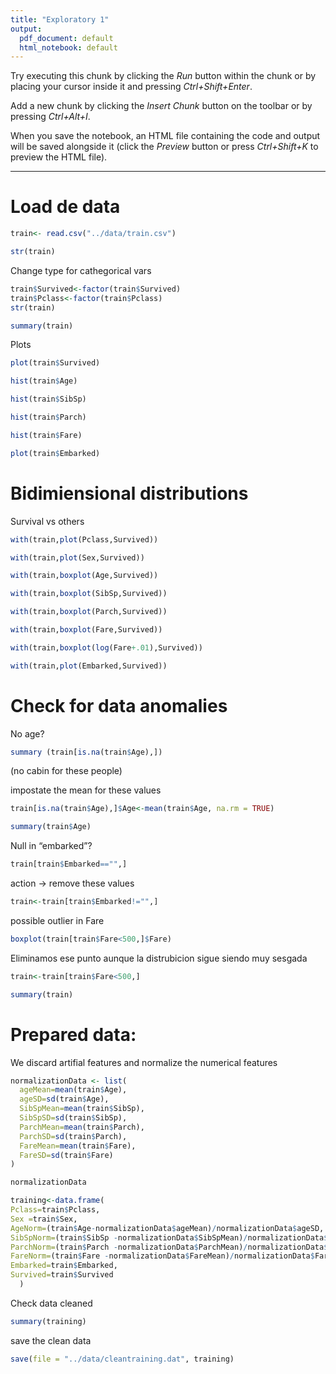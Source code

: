 ```yaml
---
title: "Exploratory 1"
output:
  pdf_document: default
  html_notebook: default
---
```



Try executing this chunk by clicking the *Run* button within the chunk or by placing your cursor inside it and pressing *Ctrl+Shift+Enter*. 

Add a new chunk by clicking the *Insert Chunk* button on the toolbar or by pressing *Ctrl+Alt+I*.

When you save the notebook, an HTML file containing the code and output will be saved alongside it (click the *Preview* button or press *Ctrl+Shift+K* to preview the HTML file).


---

# Load de data

```r
train<- read.csv("../data/train.csv")

str(train)
```

Change type for cathegorical vars


```r
train$Survived<-factor(train$Survived)
train$Pclass<-factor(train$Pclass)
str(train)

```

```r
summary(train)
```

Plots
```r
plot(train$Survived)
```

```r
hist(train$Age)
```

```r
hist(train$SibSp)
```

```r
hist(train$Parch)
```

```r
hist(train$Fare)
```

```r
plot(train$Embarked)
```

# Bidimiensional distributions
Survival vs others

```r
with(train,plot(Pclass,Survived))
```


```r
with(train,plot(Sex,Survived))
```

```r
with(train,boxplot(Age,Survived))
```

```r
with(train,boxplot(SibSp,Survived))
```

```r
with(train,boxplot(Parch,Survived))
```

```r
with(train,boxplot(Fare,Survived))
```


```r
with(train,boxplot(log(Fare+.01),Survived))
```
```r
with(train,plot(Embarked,Survived))
```

# Check for data anomalies

No age?
```r

summary (train[is.na(train$Age),])
```

(no cabin for these people)

impostate the mean for these values 
```r
train[is.na(train$Age),]$Age<-mean(train$Age, na.rm = TRUE)
```

```r
summary(train$Age)

```



Null in "embarked"?

```r
train[train$Embarked=="",]
```

action -> remove these values

```r
train<-train[train$Embarked!="",]
```


possible outlier in Fare

```r
boxplot(train[train$Fare<500,]$Fare)


``` 

Eliminamos ese punto aunque la distrubicion sigue siendo muy sesgada

```r
train<-train[train$Fare<500,]

```


```r
summary(train)
```



# Prepared data: 

We discard artifial features and normalize the numerical features


```r
normalizationData <- list(
  ageMean=mean(train$Age),
  ageSD=sd(train$Age),
  SibSpMean=mean(train$SibSp),
  SibSpSD=sd(train$SibSp),
  ParchMean=mean(train$Parch),
  ParchSD=sd(train$Parch),
  FareMean=mean(train$Fare),
  FareSD=sd(train$Fare)
)

normalizationData
```


```r
training<-data.frame(
Pclass=train$Pclass,
Sex =train$Sex,
AgeNorm=(train$Age-normalizationData$ageMean)/normalizationData$ageSD,
SibSpNorm=(train$SibSp -normalizationData$SibSpMean)/normalizationData$SibSpSD,
ParchNorm=(train$Parch -normalizationData$ParchMean)/normalizationData$ParchSD,
FareNorm=(train$Fare -normalizationData$FareMean)/normalizationData$FareSD,
Embarked=train$Embarked,
Survived=train$Survived
  )
```

Check data cleaned

```r
summary(training)
```



save the clean data

```r
save(file = "../data/cleantraining.dat", training)
```



